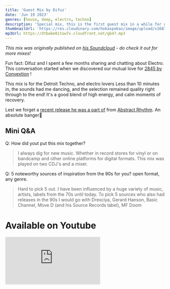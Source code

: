 ```yaml
---
title: 'Guest Mix by Difuz'
date: 'Jun 19 2023'
genres: [house, deep, electro, techno]
description: 'Special mix, this is the first guest mix in a while for goosebumps, and the man delivered a solid set!'
thumbnailUrl: 'https://res.cloudinary.com/hokaspokas/image/upload/v1687620730/gb47_sjs601.png'
mp3Url: https://dtbwbe0itow7v.cloudfront.net/gb47.mp3
---
```


*This mix was originally published on [his
Soundcloud](https://soundcloud.com/seven74/space-electronics) - do check it out
for more mixes!*

Fun fact: Difuz and I spent a few months sharing and chatting about Electro.
This conversation started when we discovered our mutual love for
[2845 by Convextion](https://mojubarecords.bandcamp.com/album/2845) !

This mix is for the Detroit Techno, and electro lovers
Less than 10 minutes in, the sounds had me dancing, and the selection remained
quality right through to the end!
It's a good blend of high energy, and calm moments of recovery.

Lest we forget a [recent release he was a part
of](https://abstractrhythm.bandcamp.com/track/oxytocin-with-difuz) from
[Abstract Rhythm](https://www.instagram.com/abstractrhythm/).
An absolute banger🙌

## Mini Q&A

Q: How did yout put this mix together?
> I always dig for new music. Whether in record stores for vinyl or on bandcamp and other online platforms for digital formats. This mix was played on two CDJ's and a mixer.

Q: 5 noteworthy sources of inspiration from the 90s for you? open format, any genre.
> Hard to pick 5 out. I have been influenced by a huge variety of music, artists, labels from the 70s until today. To pick 5 sources who also had releases in the 90s I would go with Drexciya, Gerard Hanson, Basic Channel, Move D (and his Source Records label), MF Doom

# Available on Youtube
<iframe width={560} height={315} src="https://www.youtube.com/embed/DUGm5PXDvyU" title="YouTube video player" frameBorder={0} allow="accelerometer; autoplay; clipboard-write; encrypted-media; gyroscope; picture-in-picture; web-share" allowFullScreen />

# Tracklist

The tracklist is well selected tunes throughout🙌🏾

<Tracklist
  tracks={[
    'Relpek - Binary',
    'Cyan85 - Strange Signals',
    'CYWU - Skewed Objects',
    'CYWU - Unending Glaciers',
    'E.R.P. - Vox Automation',
    'Relpek - Decay',
    'Sound Synthesis - Hidden Realms',
    'Sound Synthesis - I Guess You Know',
    'Kalcagni - Wrong Fix',
    'Sterac - Hydroxy',
    'Torai - Doppler',
    'Anthony Rother - Stellarator',
    'UHU - Astral Exit',
    'Generali Minerali - Robo996',
    'Turk Turkelton - Needle',
    'Versalife - Phosphorescence',
    'Konerytmi - Autiomaa',
  ]}
/>
